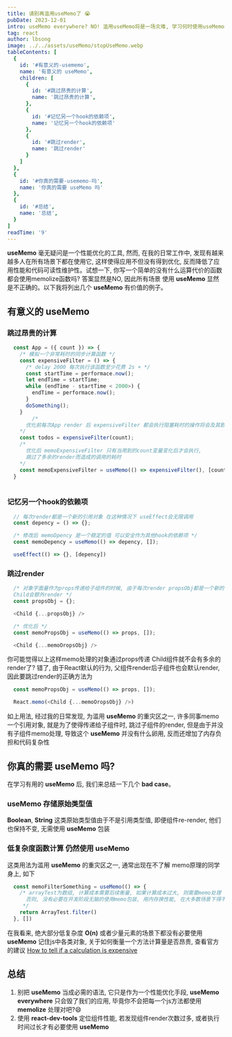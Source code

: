 ```yaml
---
title: 请别再滥用useMemo了 😭
pubDate: 2023-12-01
intro: useMemo everywhere? NO! 滥用useMemo将是一场灾难, 学习何时使用useMemo才是有意义的
tag: react
author: lbsong
image: ../../assets/useMemo/stopUseMemo.webp
tableContents: [
  {
    id: '#有意义的-usememo',
    name: '有意义的 useMemo',
    children: [
      {
        id: '#跳过昂贵的计算',
        name: '跳过昂贵的计算',
      },
      {
        id: '#记忆另一个hook的依赖项',
        name: '记忆另一个hook的依赖项'
      },
      {
        id: '#跳过render',
        name: '跳过render'
      }
    ]
  },
  {
    id: '#你真的需要-usememo-吗',
    name: '你真的需要 useMemo 吗'
  },
  {
    id: '#总结',
    name: '总结',
  }
]
readTime: '9'
---
```


**useMemo** 毫无疑问是一个性能优化的工具, 然而, 在我的日常工作中, 发现有越来越多人在所有场景下都在使用它,
这样使得应用不但没有得到优化, 反而降低了应用性能和代码可读性维护性。试想一下, 你写一个简单的没有什么运算代价的函数都会使用memolize函数吗? 答案显然是NO, 因此所有场景 使用 **useMemo**
显然是不正确的。以下我将列出几个 **useMemo** 有价值的例子。

## 有意义的 useMemo

### 跳过昂贵的计算

```javascript
  const App = ({ count }) => {
    /* 模拟一个非常耗时的同步计算函数 */
    const expensiveFilter = () => {
      /* delay 2000 每次执行该函数至少花费 2s + */
      const startTime = performace.now();
      let endTime = startTime;
      while (endTime - startTime < 2000>) {
        endTime = performace.now();
      }
      doSomething();
    }
        /* 
      优化前每次App render 后 expensiveFilter 都会执行阻塞耗时的操作将会及其影响性能
    */
    const todos = expensiveFilter(count);
    /* 
      优化后 memoExpensiveFilter 只有当用到的count变量变化后才会执行,
      跳过了多余的render而造成的调用的耗时
    */
    const memoExpensiveFilter = useMemo(() => expensiveFilter(), [count]);
  }
  
```

### 记忆另一个hook的依赖项

```javascript
  // 每次render都是一个新的引用对象 在这种情况下 useEffect会无限调用
  const depency = () => {};

  /* 修改后 memoDpency 是一个稳定的值 可以安全作为其他hook的依赖项 */
  const memoDepency = useMemo(() => depency, []);

  useEffect(() => {}, [depency])
```

### 跳过render

```javascript
  /* 对象字面量作为props传递给子组件的时候, 由于每次render propsObj都是一个新的引用,
  Child会额外render */
  const propsObj = {};

  <Child {...propsObj} />

  /* 优化后 */
  const memoPropsObj = useMemo(() => props, []);

  <Child {...memoOropsObj} /> 
```

你可能觉得以上这样memo处理的对象通过props传递 Child组件就不会有多余的render了? 错了, 由于React默认的行为,
父组件render后子组件也会默认render, 因此要跳过render的正确方法为

```javascript
  const memoPropsObj = useMemo(() => props, []);

  React.memo(<Child {...memoOropsObj} />)
```

如上用法, 经过我的日常发现, 为滥用 **useMemo** 的重灾区之一, 许多同事memo一个引用对象, 就是为了使得传递给子组件时,
跳过子组件的render, 但是由于并没有子组件memo处理, 导致这个 **useMemo** 并没有什么卵用, 反而还增加了内存负担和代码复杂性

## 你真的需要 useMemo 吗?

在学习有用的 **useMemo** 后, 我们来总结一下几个 **bad case**。

### useMemo 存储原始类型值

**Boolean**, **String** 这类原始类型值由于不是引用类型值, 即便组件re-render, 他们也保持不变, 无需使用 **useMemo** 包装

### 低复杂度函数计算 仍然使用 useMemo

这类用法为滥用 **useMemo** 的重灾区之一, 通常出现在不了解 memo原理的同学身上, 如下

```javascript
  const memoFilterSomething = useMemo(() => {
    /* arrayTest为数组, 计算成本需要后续衡量, 如果计算成本过大, 则需要memo处理
      否则, 没有必要在开发阶段无脑的使用memo包装, 用内存换性能, 在大多数场景下得不偿失
     */
    return ArrayTest.filter()
  }, [])
```

在我看来, 绝大部分低复杂度 **O(n)** 或者少量元素的场景下都没有必要使用 **useMemo** 记住js中各类对象, 关于如何衡量一个方法计算量是否昂贵,
查看官方的建议 [How to tell if a calculation is expensive](https://react.dev/reference/react/useMemo#skipping-expensive-recalculations)

## 总结
1. 别把 **useMemo** 当成必需的语法, 它只是作为一个性能优化手段, **useMemo everywhere** 只会毁了我们的应用, 毕竟你不会把每一个js方法都使用 **memolize** 处理对吧?😄
2. 使用 **react-dev-tools** 定位组件性能, 若发现组件render次数过多, 或者执行时间过长才有必要使用 **useMemo**


